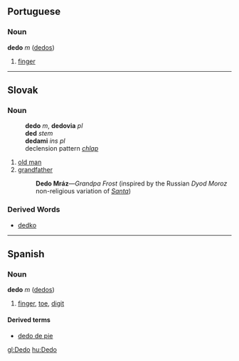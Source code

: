 ==Portuguese==
===Noun===
'''dedo''' ''m'' ([[dedos]])

# [[finger]]<!-- toe also like in spanish? -->

----

== Slovak ==
=== Noun ===
:'''dedo''' ''m'', '''dedovia''' ''pl''
:'''ded''' ''stem''
:'''dedami''' ''ins pl''
:declension pattern ''[[Slovak declension pattern chlap|chlap]]''
# [[old man]]
# [[grandfather]]
#: '''Dedo Mráz'''&mdash;''Grandpa Frost'' (inspired by the Russian ''Dyod Moroz'' non-religious variation of ''[[Santa]]'')
=== Derived Words ===
* [[dedko#Slovak|dedko]]
----

==Spanish==
===Noun===
'''dedo''' ''m'' ([[dedos]])

# [[finger]], [[toe]], [[digit]]

====Derived terms====
*[[dedo de pie]]

[[gl:Dedo]]
[[hu:Dedo]]